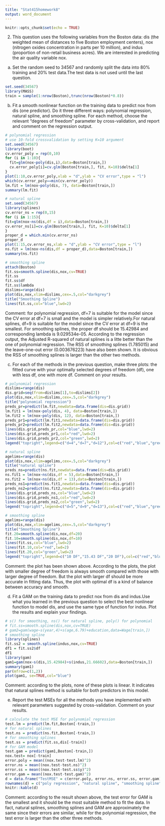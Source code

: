 ---
title: "Stat415homework8"
output: word_document
---

```{r setup, include=FALSE}
knitr::opts_chunk$set(echo = TRUE)
```
2. This question uses the following variables from the Boston data: dis (the weighted mean of distances to five Boston employment centers),
nox (nitrogen oxides concentration in parts per 10 million), and indus (proportion of non-retail business acres). We are interested in predicting the air quality variable nox.

(a) Set the random seed to 34567 and randomly split the data into 80% training and 20% test data.The test data is not used until the last question.
```{r}
set.seed(34567)
library(MASS)
train = sample(1:nrow(Boston),trunc(nrow(Boston)*0.8))
```
(b) Fit a smooth nonlinear function on the training data to predict nox from dis (one predictor). Do it three different ways: polynomial regression, natural spline, and smoothing spline. For each method, choose the relevant "degrees of freedom" parameter by cross-validation, and report and comment on the regression output.
```{r}
# polynomial regression
# use 10-fold crossvalidation by setting K=10 argument
set.seed(34567)
library(boot)
cv.error_poly = rep(0,10)
for (i in 1:10){
  fit=glm(nox~poly(dis,i),data=Boston[train,])
  cv.error_poly[i]=cv.glm(Boston[train,], fit, K=10)$delta[1]
}
plot(1:10,cv.error_poly,xlab = "d",ylab = "CV error",type = "l")
which(cv.error_poly==min(cv.error_poly))
lm.fit = lm(nox~poly(dis, 7), data=Boston[train,])
summary(lm.fit)

# natural spline
set.seed(34567)
library(splines)
cv.error_ns = rep(0,15)
for (i in 1:15){
fit=glm(nox~ns(dis,df = i),data=Boston[train,])
cv.error_ns[i]=cv.glm(Boston[train,], fit, K=10)$delta[1]
}
proper_d = which.min(cv.error_ns)
proper_d
plot(1:15,cv.error_ns,xlab = "d",ylab = "CV error",type = "l")
ns.fit = lm(nox~ns(dis,df = proper_d),data=Boston[train,])
summary(ns.fit)

# smoothing spline
attach(Boston)
fit.ss=smooth.spline(dis,nox,cv=TRUE)
fit.ss
fit.ss$df
fit.ss$lambda
dislims=range(dis)
plot(dis,nox,xlim=dislims,cex=.5,col="darkgrey")
title("Smoothing Spline")
lines(fit.ss,col="blue",lwd=2)
```
Comment: for polynomial regression, df=7 is suitable for the model since the CV error at df=7 is small and the model is simpler relatively.For natural splines, df=9 is suitable for the model since the CV error at df=9 is the smallest. For smoothing splines, the proper df should be 15.42984 and corresponding lambda is 9.029534e-05. According to the regression output, the Adjusted R-squared of natural splines is a litte better than the one of polynomial regression. The RSS of smoothing splines (1.785015) and the leave-one-out error (0.003676223) have also been shown. It is obvious the RSS of smoothing splines is larger than the other two methods.

(c) For each of the methods in the previous question, make three plots: the fitted curve with your optimally selected degrees of freedom (df), one with less df, one with more df. Comment on your results.
```{r}
# polynomial regression
dislims=range(dis)
dis.grid=seq(from=dislims[1],to=dislims[2])
plot(dis,nox,xlim=dislims,cex=.5,col="darkgrey")
title("polynomial regression")
preds_pr=predict(lm.fit,newdata=data.frame(dis=dis.grid))
lm.fit1 = lm(nox~poly(dis, 4), data=Boston[train,])
lm.fit2 = lm(nox~poly(dis, 12), data=Boston[train,])
preds_pr1=predict(lm.fit1,newdata=data.frame(dis=dis.grid))
preds_pr2=predict(lm.fit2,newdata=data.frame(dis=dis.grid))
lines(dis.grid,preds_pr,col="blue",lwd=2)
lines(dis.grid,preds_pr1,col="red",lwd=2)
lines(dis.grid,preds_pr2,col="green",lwd=2)
legend("topright",legend=c("d=4","d=7","d=12"),col=c("red","blue","green"),lty=1,lwd=2,cex=.8)

# natural spline
agelims=range(dis)
plot(dis,nox,xlim=agelims,cex=.5,col="darkgrey")
title("natural spline")
preds_ns=predict(ns.fit,newdata=data.frame(dis=dis.grid))
ns.fit1 = lm(nox~ns(dis,df = 5),data=Boston[train,])
ns.fit2 = lm(nox~ns(dis,df = 13),data=Boston[train,])
preds_ns1=predict(ns.fit1,newdata=data.frame(dis=dis.grid))
preds_ns2=predict(ns.fit2,newdata=data.frame(dis=dis.grid))
lines(dis.grid,preds_ns,col="blue",lwd=2)
lines(dis.grid,preds_ns1,col="red",lwd=2)
lines(dis.grid,preds_ns2,col="green",lwd=2)
legend("topright",legend=c("d=5","d=9","d=13"),col=c("red","blue","green"),lty=1,lwd=2,cex=.8)

# smoothing spline
agelims=range(dis)
plot(dis,nox,xlim=agelims,cex=.5,col="darkgrey")
title("Smoothing Spline")
fit.20=smooth.spline(dis,nox,df=20)
fit.10=smooth.spline(dis,nox,df=10)
lines(fit.ss,col="blue",lwd=2)
lines(fit.10,col="red",lwd=2)
lines(fit.20,col="green",lwd=2)
legend("topright",legend=c("10 DF","15.43 DF","20 DF"),col=c("red","blue","green"),lty=1,lwd=2,cex=.8)
```
Comment: the plot has been shown above. According to the plots, the plot with smaller degree of freedom is always smooth compared with those with larger degree of freedom. But the plot with larger df should be more accurate in fitting data. Thus, the plot with optimal df is a kind of balance between accuracy and smooth.

(d) Fit a GAM on the training data to predict nox from dis and indus.Use what you learned in the previous question to select the best nonlinear function to model dis, and use the same type of function for indus. Plot the results and explain your findings.
```{r}
# s() for smoothing, ns() for natural spline, poly() for polynomial
# fit.ss=smooth.spline(dis,nox,cv=TRUE)
# gam2=gam(wage~s(year,4)+s(age,6.79)+education,data=Wage[train,])
# smoothing spline
library(splines)
fit.ss2 = smooth.spline(indus,nox,cv=TRUE)
df1 = fit.ss2$df
df1
library(gam)
gam1=gam(nox~s(dis,15.42984)+s(indus,21.66602),data=Boston[train,])
summary(gam1)
par(mfrow=c(1,2))
plot(gam1, se=TRUE,col="blue")
```
Comment: according to the plots, none of these plots is linear. It indicates that natural splines method is suitable for both predictors in this model.

(e) Report the test MSEs for all the methods you have implemented with relevant parameters suggested by cross-validation. Comment on your results.
```{r}
# calculate the test MSE for polynomial regression
test.lm = predict(lm.fit,Boston[-train,])
# for natural splines
test.ns = predict(ns.fit,Boston[-train,])
# for smoothing splines
test.ss = predict(fit.ss,dis[-train])
# for GAM model
test.gam = predict(gam1,Boston[-train,])
nox.test= nox[-train]
error.poly = mean((nox.test-test.lm)^2)
error.ns = mean((nox.test-test.ns)^2)
error.ss = mean((nox.test-test.ss$y)^2)
error.gam = mean((nox.test-test.gam)^2)
d = data.frame("TestMSE" = c(error.poly, error.ns, error.ss, error.gam))
rownames(d) = c("poly regression", "natural spline", "smoothing spline","GAM")
knitr::kable(d)
```
Comment: according to the result shown above, the test error for GAM is the smallest and it should be the most suitable method to fit the data. In fact, natural splines, smoothing splines and GAM are approximately the same since their errors are similar, while for the polynomial regression, the test error is larger than the other three methods.